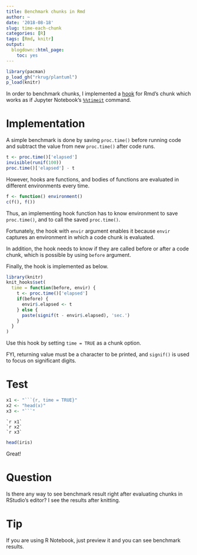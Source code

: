 ```yaml
---
title: Benchmark chunks in Rmd
author: ~
date: '2018-08-18'
slug: time-each-chunk
categories: [R]
tags: [Rmd, knitr]
output:
  blogdown::html_page:
    toc: yes
---
```


```r
library(pacman)
p_load_gh("rkrug/plantuml")
p_load(knitr)
```


In order to benchmark chunks, 
I implemented a 
[hook](https://yihui.name/knitr/hooks/)
for Rmd's chunk which works as if Jupyter Notebook's 
[`%%timeit`](https://jakevdp.github.io/PythonDataScienceHandbook/01.07-timing-and-profiling.html)
command.

# Implementation

A simple benchmark is done by saving `proc.time()` before running code and subtract the value from new `proc.time()` after code runs.

```r
t <- proc.time()['elapsed']
invisible(runif(100))
proc.time()['elapsed'] - t
```

However, hooks are functions, and 
bodies of functions are evaluated in different environments every time.

```r
f <- function() environment()
c(f(), f())
```

Thus, an implementing hook function has to know environment to save `proc.time()`, and to call the saved `proc.time()`.

Fortunately, the hook with `envir` argument enables it because `envir` captures an environment in which a code chunk is evaluated.

In addition, the hook needs to know if they are called before or after a code chunk, which is possible by using `before` argument.

Finally, the hook is implemented as below.

```r
library(knitr)
knit_hooks$set(
  time = function(before, envir) {
    t <- proc.time()['elapsed']
    if(before) {
      envir$.elapsed <- t
    } else {
      paste(signif(t - envir$.elapsed), 'sec.')
    }
  }
)
```

Use this hook by setting `time = TRUE` as a chunk option.

FYI, returning value must be a character to be printed, and 
`signif()` is used to focus on significant digits.

# Test

```r
x1 <- "```{r, time = TRUE}"
x2 <- "head(x)"
x3 <- "```"
```

    `r x1`
    `r x2`
    `r x3`


```r
head(iris)
```

Great!

# Question

Is there any way to see benchmark result right after evaluating chunks in RStudio's editor?
I see the results after knitting.

# Tip

If you are using R Notebook, just preview it and you can see benchmark results.

